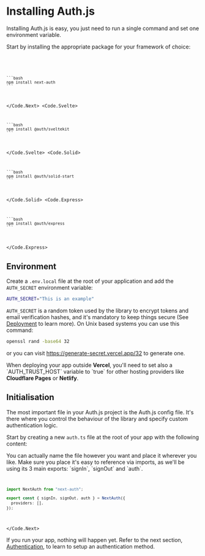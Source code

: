 
# Installing Auth.js

Installing Auth.js is easy, you just need to run a single command and set one environment variable.

Start by installing the appropriate package for your framework of choice:

<Code>
  <Code.Next>
    
    ```bash
    npm install next-auth
    ```

  </Code.Next>
  <Code.Svelte>
  
    ```bash
    npm install @auth/sveltekit
    ```
  </Code.Svelte>
  <Code.Solid>
  
    ```bash
    npm install @auth/solid-start
    ```
  
  </Code.Solid>
  <Code.Express>
  
    ```bash
    npm install @auth/express
    ```
  
  </Code.Express>
</Code>

## Environment

Create a `.env.local` file at the root of your application and add the `AUTH_SECRET` environment variable:

```bash filename=".env.local"
AUTH_SECRET="This is an example"
```

`AUTH_SECRET` is a random token used by the library to encrypt tokens and email verification hashes, and it's mandatory to keep things secure (See [Deployment](/overview/deployment) to learn more). On Unix based systems you can use this command:

```bash
openssl rand -base64 32
```

or you can visit https://generate-secret.vercel.app/32 to generate one.

<Callout type="warning">
  When deploying your app outside <strong>Vercel</strong>, you'll need to set
  also a `AUTH_TRUST_HOST` variable to `true` for other hosting providers like
  <strong>Cloudflare Pages</strong> or <strong>Netlify</strong>.
</Callout>

## Initialisation

The most important file in your Auth.js project is the Auth.js config file. It's there where you control the behaviour of the library and specify custom authentication logic.

Start by creating a new `auth.ts` file at the root of your app with the following content:

<Callout type="info">
  You can actually name the file however you want and place it wherever you
  like. Make sure you place it's easy to reference via imports, as we'll be
  using its 3 main exports: `signIn`, `signOut` and `auth`.
</Callout>

<Code>
  <Code.Next>
    
```ts filename="./auth.ts"
import NextAuth from "next-auth";

export const { signIn, signOut, auth } = NextAuth({
  providers: [],
});
```

  </Code.Next>
</Code>

If you run your app, nothing will happen yet. Refer to the next section, [Authentication](/overview/authentication), to learn to setup an authentication method.
